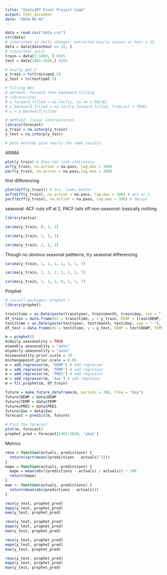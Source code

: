 ```yaml
---
title: "Stats207 Final Project Code"
output: html_document
date: "2024-06-02"
---
```


```r
data = read.csv("data.csv")
str(data)
# interested in daily changes: extracted hourly values at hour = 12
data = data[data$hour == 12, ]
# train/test split 
train = data[1:1460, ] #80%
test = data[1461:1826,] #20%
```

```r
# hourly pm2.5
y_train = ts(train$pm2.5) 
y_test = ts(test$pm2.5) 

# filling NAs 
# method1: forward then backward filling
# library(zoo)
# y_forward_filled = na.locf(y, na.rm = FALSE)
# y_backward_filled = na.locf(y_forward_filled, fromLast = TRUE)
# y = y_backward_filled

# method2: linear interpolation
library(forecast)
y_train = na.interp(y_train)
y_test = na.interp(y_test)

# both methods give nearly the same results
```

ARIMA
```r
plot(y_train) # does not look stationary
acf(y_train, na.action = na.pass, lag.max = 100)
pacf(y_train, na.action = na.pass,lag.max = 100)
```

first differencing
```r
plot(diff(y_train)) # d=1, looks better 
acf(diff(y_train), na.action = na.pass, lag.max = 100) # q=1 or 2
pacf(diff(y_train), na.action = na.pass, lag.max = 100) # decays
```
seasonal: ACF cuts off at 2, PACF tails off
non-seasonal: basically nothing 

```r
library(astsa)
```

```r
sarima(y_train, 0, 1, 2)
```

```r
sarima(y_train, 1, 1, 1)
```

```r
sarima(y_train, 1, 1, 2)
```
Though no obvious seasonal pattterns, try seasonal differencing
```r
sarima(y_train, 1, 1, 1, 1, 1, 1, 7)
```

```r
sarima(y_train, 1, 1, 2, 1, 1, 1, 7)
```

```r
sarima(y_train, 1, 1, 1, 0, 1, 1, 7)
```

Prophet
```r
# install.packages('prophet')
library(prophet)
```

```r
train$time = as.Date(paste(train$year, train$month, train$day, sep = "-"), "%Y-%m-%d")
df_train = data.frame(ds = train$time, y = y_train, DEWP = train$DEWP, TEMP = train$TEMP, PRES = train$PRES, Iws = train$Iws)
test$time = as.Date(paste(test$year, test$month, test$day, sep = "-"), "%Y-%m-%d")
df_test = data.frame(ds = test$time, y = y_test, DEWP = test$DEWP, TEMP = test$TEMP, PRES = test$PRES, Iws = test$Iws)
```

```r
m = prophet()
m$daily.seasonality = TRUE
m$weekly.seasonality = "auto"
m$yearly.seasonality = "auto"
m$seasonality.prior.scale = 10
m$changepoint.prior.scale = 0.05
m = add_regressor(m, 'DEWP') # add regressor
m = add_regressor(m, 'TEMP') # add regressor
m = add_regressor(m, 'PRES') # add regressor
m = add_regressor(m, 'Iws') # add regressor
m = fit.prophet(m, df_train)
```

```r
future = make_future_dataframe(m, periods = 366, freq = "day")
future$DEWP = data$DEWP
future$TEMP = data$TEMP
future$PRES = data$PRES
future$Iws = data$Iws
forecast = predict(m, future)

# Plot the forecast
plot(m, forecast)
prophet_pred = forecast[1461:1826, 'yhat']
```

Metrics
```r
rmse = function(actuals, predictions) {
  return(sqrt(mean((predictions - actuals)^2)))
}
mape = function(actuals, predictions) {
  mape = mean(abs((predictions - actuals) / actuals)) * 100
  return(mape)
}
mae <- function(actuals, predictions) {
  return(mean(abs(predictions - actuals)))
}
```

```r
rmse(y_test, prophet_pred)
mape(y_test, prophet_pred)
mae(y_test, prophet_pred)
```

```r
rmse(y_test, prophet_pred)
mape(y_test, prophet_pred)
mae(y_test, prophet_pred)
```

```r
rmse(y_test, prophet_pred)
mape(y_test, prophet_pred)
mae(y_test, prophet_pred)
```

```r
rmse(y_test, prophet_pred)
mape(y_test, prophet_pred)
mae(y_test, prophet_pred)
```
